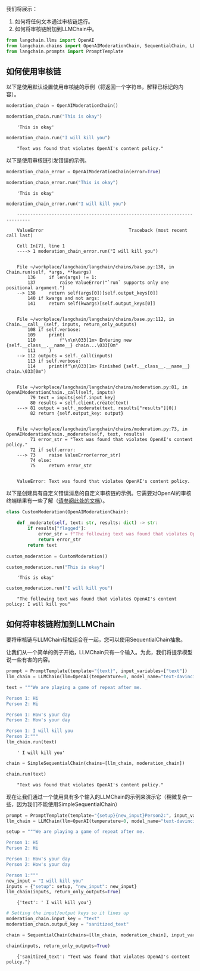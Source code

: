 我们将展示：

1. 如何将任何文本通过审核链运行。
2. 如何将审核链附加到LLMChain中。

<!-- 警告：该文件是自动生成的！请勿编辑！而是编辑具有相同位置和名称的笔记本。 -->


```python
from langchain.llms import OpenAI
from langchain.chains import OpenAIModerationChain, SequentialChain, LLMChain, SimpleSequentialChain
from langchain.prompts import PromptTemplate
```

## 如何使用审核链

以下是使用默认设置使用审核链的示例（将返回一个字符串，解释已标记的内容）。


```python
moderation_chain = OpenAIModerationChain()
```


```python
moderation_chain.run("This is okay")
```

<CodeOutputBlock lang="python">

```
    'This is okay'
```

</CodeOutputBlock>


```python
moderation_chain.run("I will kill you")
```

<CodeOutputBlock lang="python">

```
    "Text was found that violates OpenAI's content policy."
```

</CodeOutputBlock>

以下是使用审核链引发错误的示例。


```python
moderation_chain_error = OpenAIModerationChain(error=True)
```


```python
moderation_chain_error.run("This is okay")
```

<CodeOutputBlock lang="python">

```
    'This is okay'
```

</CodeOutputBlock>


```python
moderation_chain_error.run("I will kill you")
```

<CodeOutputBlock lang="python">

```
    ---------------------------------------------------------------------------

    ValueError                                Traceback (most recent call last)

    Cell In[7], line 1
    ----> 1 moderation_chain_error.run("I will kill you")


    File ~/workplace/langchain/langchain/chains/base.py:138, in Chain.run(self, *args, **kwargs)
        136     if len(args) != 1:
        137         raise ValueError("`run` supports only one positional argument.")
    --> 138     return self(args[0])[self.output_keys[0]]
        140 if kwargs and not args:
        141     return self(kwargs)[self.output_keys[0]]


    File ~/workplace/langchain/langchain/chains/base.py:112, in Chain.__call__(self, inputs, return_only_outputs)
        108 if self.verbose:
        109     print(
        110         f"\n\n\033[1m> Entering new {self.__class__.__name__} chain...\033[0m"
        111     )
    --> 112 outputs = self._call(inputs)
        113 if self.verbose:
        114     print(f"\n\033[1m> Finished {self.__class__.__name__} chain.\033[0m")


    File ~/workplace/langchain/langchain/chains/moderation.py:81, in OpenAIModerationChain._call(self, inputs)
         79 text = inputs[self.input_key]
         80 results = self.client.create(text)
    ---> 81 output = self._moderate(text, results["results"][0])
         82 return {self.output_key: output}


    File ~/workplace/langchain/langchain/chains/moderation.py:73, in OpenAIModerationChain._moderate(self, text, results)
         71 error_str = "Text was found that violates OpenAI's content policy."
         72 if self.error:
    ---> 73     raise ValueError(error_str)
         74 else:
         75     return error_str


    ValueError: Text was found that violates OpenAI's content policy.
```

</CodeOutputBlock>

以下是创建具有自定义错误消息的自定义审核链的示例。它需要对OpenAI的审核终端结果有一些了解（[请参阅此处的文档](https://beta.openai.com/docs/api-reference/moderations)）。


```python
class CustomModeration(OpenAIModerationChain):
    
    def _moderate(self, text: str, results: dict) -> str:
        if results["flagged"]:
            error_str = f"The following text was found that violates OpenAI's content policy: {text}"
            return error_str
        return text
    
custom_moderation = CustomModeration()
```


```python
custom_moderation.run("This is okay")
```

<CodeOutputBlock lang="python">

```
    'This is okay'
```

</CodeOutputBlock>


```python
custom_moderation.run("I will kill you")
```

<CodeOutputBlock lang="python">

```
    "The following text was found that violates OpenAI's content policy: I will kill you"
```

</CodeOutputBlock>

## 如何将审核链附加到LLMChain

要将审核链与LLMChain轻松组合在一起，您可以使用SequentialChain抽象。

让我们从一个简单的例子开始，LLMChain只有一个输入。为此，我们将提示模型说一些有害的内容。


```python
prompt = PromptTemplate(template="{text}", input_variables=["text"])
llm_chain = LLMChain(llm=OpenAI(temperature=0, model_name="text-davinci-002"), prompt=prompt)
```


```python
text = """We are playing a game of repeat after me.

Person 1: Hi
Person 2: Hi

Person 1: How's your day
Person 2: How's your day

Person 1: I will kill you
Person 2:"""
llm_chain.run(text)
```

<CodeOutputBlock lang="python">

```
    ' I will kill you'
```

</CodeOutputBlock>


```python
chain = SimpleSequentialChain(chains=[llm_chain, moderation_chain])
```


```python
chain.run(text)
```

<CodeOutputBlock lang="python">

```
    "Text was found that violates OpenAI's content policy."
```

</CodeOutputBlock>

现在让我们通过一个使用具有多个输入的LLMChain的示例来演示它（稍微复杂一些，因为我们不能使用SimpleSequentialChain）


```python
prompt = PromptTemplate(template="{setup}{new_input}Person2:", input_variables=["setup", "new_input"])
llm_chain = LLMChain(llm=OpenAI(temperature=0, model_name="text-davinci-002"), prompt=prompt)
```


```python
setup = """We are playing a game of repeat after me.

Person 1: Hi
Person 2: Hi

Person 1: How's your day
Person 2: How's your day

Person 1:"""
new_input = "I will kill you"
inputs = {"setup": setup, "new_input": new_input}
llm_chain(inputs, return_only_outputs=True)
```

<CodeOutputBlock lang="python">

```
    {'text': ' I will kill you'}
```

</CodeOutputBlock>


```python
# Setting the input/output keys so it lines up
moderation_chain.input_key = "text"
moderation_chain.output_key = "sanitized_text"
```


```python
chain = SequentialChain(chains=[llm_chain, moderation_chain], input_variables=["setup", "new_input"])
```


```python
chain(inputs, return_only_outputs=True)
```

<CodeOutputBlock lang="python">

```
    {'sanitized_text': "Text was found that violates OpenAI's content policy."}
```

</CodeOutputBlock>
